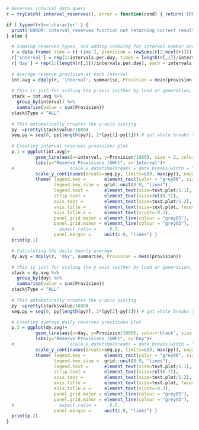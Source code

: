 
```r

# Reserves interval data query
r = tryCatch( interval_reserves(), error = function(cond) { return('ERROR') })

if ( typeof(r)=='character' ) { 
  print('ERROR: interval_reserves function not returning correct results.')
} else {

  # Summing reserves types, and adding indexing for interval number and day.
  r = data.frame( time = r['time'], provision = rowSums(r[2:ncol(r)]))
  r['interval'] = rep(1:intervals.per.day, times = length(r[,1])/intervals.per.day)
  r['day'] = rep(1:(length(r[,1])/intervals.per.day), each = intervals.per.day)
  
  # Average reserve provision at each interval
  int.avg = ddply(r, 'interval', summarise, Provision = mean(provision))
  
  # this is just for scaling the y-axis (either by load or generation, whichever is bigger)
  stack = int.avg %>% 
    group_by(interval) %>%
    summarise(value = sum(Provision))
  stack$Type = "ALL"
              
  # This automatically creates the y-axis scaling
  py  =pretty(stack$value/1000)
  seq.py = seq(0, py[length(py)], 2*(py[2]-py[1])) # get whole breaks sequence
  
  # Creating interval reserves provisions plot
  p.1 = ggplot(int.avg)+
           geom_line(aes(x=interval, y=Provision/1000), size = 2, color = 'black')+    
           labs(y="Reserve Provisions (GWh)", x='Interval')+
  #                     scale_x_datetime(breaks = date_breaks(width = "1 month"), labels = date_format("%b"), expand = c(0, 0))+
           scale_y_continuous(breaks=seq.py, limits=c(0, max(py)), expand=c(0,0))+
           theme( legend.key =       element_rect(color = "grey80", size = 0.4),
                  legend.key.size =  grid::unit(0.9, "lines"), 
                  legend.text =      element_text(size=text.plot/1.1),
                  strip.text =       element_text(size=rel(0.7)),
                  axis.text =        element_text(size=text.plot/1.2), 
                  axis.title =       element_text(size=text.plot, face=2), 
                  axis.title.x =     element_text(vjust=-0.3),
                  panel.grid.major = element_line(colour = "grey85"),
                  panel.grid.minor = element_line(colour = "grey93"),
  #                 aspect.ratio =     0.5,
                  panel.margin =     unit(1.0, "lines") )
  print(p.1)

  # Calculating the daily hourly average
  dy.avg = ddply(r, 'day', summarise, Provision = mean(provision))

  # this is just for scaling the y-axis (either by load or generation, whichever is bigger)
  stack = dy.avg %>% 
    group_by(day) %>%
    summarise(value = sum(Provision))
  stack$Type = "ALL"
                  
  # This automatically creates the y-axis scaling
  py  =pretty(stack$value/1000)
  seq.py = seq(0, py[length(py)], 2*(py[2]-py[1])) # get whole breaks sequence

  # Creating average daily reserves provisions plot
  p.2 = ggplot(dy.avg)+
           geom_line(aes(x=day, y=Provision/1000), color='black', size = 2)+    
           labs(y="Reserve Provisions (GWh)", x='Day')+
  #                     scale_x_datetime(breaks = date_breaks(width = "1 month"), labels = date_format("%b"), expand = c(0, 0))+
           scale_y_continuous(breaks=seq.py, limits=c(0, max(py)), expand=c(0,0))+
           theme( legend.key =       element_rect(color = "grey80", size = 0.4),
                  legend.key.size =  grid::unit(0.9, "lines"), 
                  legend.text =      element_text(size=text.plot/1.1),
                  strip.text =       element_text(size=rel(0.7)),
                  axis.text =        element_text(size=text.plot/1.2), 
                  axis.title =       element_text(size=text.plot, face=2), 
                  axis.title.x =     element_text(vjust=-0.3),
                  panel.grid.major = element_line(colour = "grey85"),
                  panel.grid.minor = element_line(colour = "grey93"),
  #                 aspect.ratio =     0.5,
                  panel.margin =     unit(1.0, "lines") )
  print(p.2)
}
```
